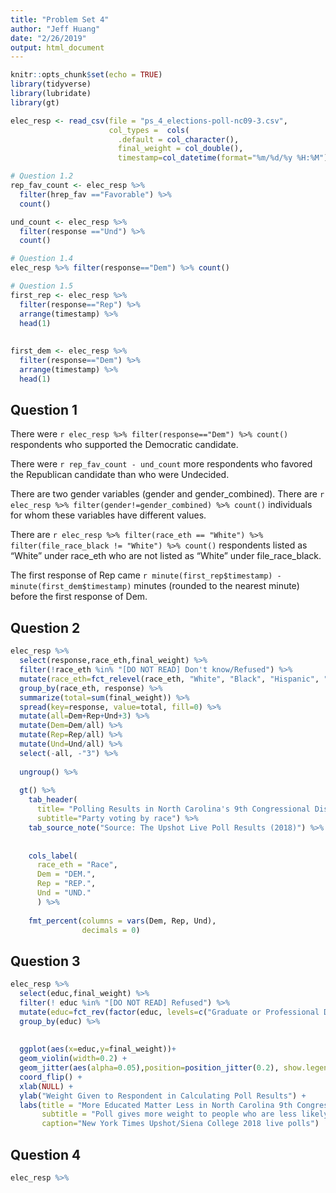 ```yaml
---
title: "Problem Set 4"
author: "Jeff Huang"
date: "2/26/2019"
output: html_document
---
```


```r
knitr::opts_chunk$set(echo = TRUE)
library(tidyverse)
library(lubridate)
library(gt)

elec_resp <- read_csv(file = "ps_4_elections-poll-nc09-3.csv",
                      col_types =  cols(
                        .default = col_character(),
                        final_weight = col_double(),
                        timestamp=col_datetime(format="%m/%d/%y %H:%M")))

# Question 1.2 
rep_fav_count <- elec_resp %>% 
  filter(hrep_fav =="Favorable") %>%
  count()

und_count <- elec_resp %>%
  filter(response =="Und") %>% 
  count()

# Question 1.4
elec_resp %>% filter(response=="Dem") %>% count()

# Question 1.5
first_rep <- elec_resp %>% 
  filter(response=="Rep") %>% 
  arrange(timestamp) %>% 
  head(1)
  
  
first_dem <- elec_resp %>% 
  filter(response=="Dem") %>% 
  arrange(timestamp) %>% 
  head(1) 


```

## Question 1
There were `r elec_resp %>% filter(response=="Dem") %>% count()` respondents who supported the Democratic candidate.

There were `r rep_fav_count - und_count` more respondents who favored the Republican candidate than who were Undecided.

There are two gender variables (gender and gender_combined). There are `r elec_resp %>% filter(gender!=gender_combined) %>% count()` individuals for whom these variables have different values.

There are `r elec_resp %>% filter(race_eth == "White") %>% filter(file_race_black != "White") %>% count()` respondents listed as “White” under race_eth who are not listed as “White” under file_race_black.

The first response of Rep came `r minute(first_rep$timestamp) - minute(first_dem$timestamp)` minutes (rounded to the nearest minute) before the first response of Dem.

## Question 2
```r
elec_resp %>% 
  select(response,race_eth,final_weight) %>% 
  filter(!race_eth %in% "[DO NOT READ] Don't know/Refused") %>% 
  mutate(race_eth=fct_relevel(race_eth, "White", "Black", "Hispanic", "Asian", "Other")) %>% 
  group_by(race_eth, response) %>% 
  summarize(total=sum(final_weight)) %>% 
  spread(key=response, value=total, fill=0) %>% 
  mutate(all=Dem+Rep+Und+3) %>% 
  mutate(Dem=Dem/all) %>%
  mutate(Rep=Rep/all) %>%
  mutate(Und=Und/all) %>% 
  select(-all, -"3") %>% 
  
  ungroup() %>% 
  
  gt() %>% 
    tab_header(
      title= "Polling Results in North Carolina's 9th Congressional District (2018)",
      subtitle="Party voting by race") %>% 
    tab_source_note("Source: The Upshot Live Poll Results (2018)") %>% 
      
    
    cols_label(
      race_eth = "Race",
      Dem = "DEM.",
      Rep = "REP.",
      Und = "UND."
      ) %>%
  
    fmt_percent(columns = vars(Dem, Rep, Und),
                decimals = 0) 
```

## Question 3
```r
elec_resp %>% 
  select(educ,final_weight) %>% 
  filter(! educ %in% "[DO NOT READ] Refused") %>% 
  mutate(educ=fct_rev(factor(educ, levels=c("Graduate or Professional Degree", "Bachelors' degree", "Some college or trade school", "High school", "Grade school")))) %>% 
  group_by(educ) %>% 
  
  
  ggplot(aes(x=educ,y=final_weight))+
  geom_violin(width=0.2) +
  geom_jitter(aes(alpha=0.05),position=position_jitter(0.2), show.legend = FALSE) +
  coord_flip() +
  xlab(NULL) +
  ylab("Weight Given to Respondent in Calculating Poll Results") + 
  labs(title = "More Educated Matter Less in North Carolina 9th Congressional District",
       subtitle = "Poll gives more weight to people who are less likely to participate in polls",
       caption="New York Times Upshot/Siena College 2018 live polls")
```

## Question 4

```r
elec_resp %>% 
  



```

